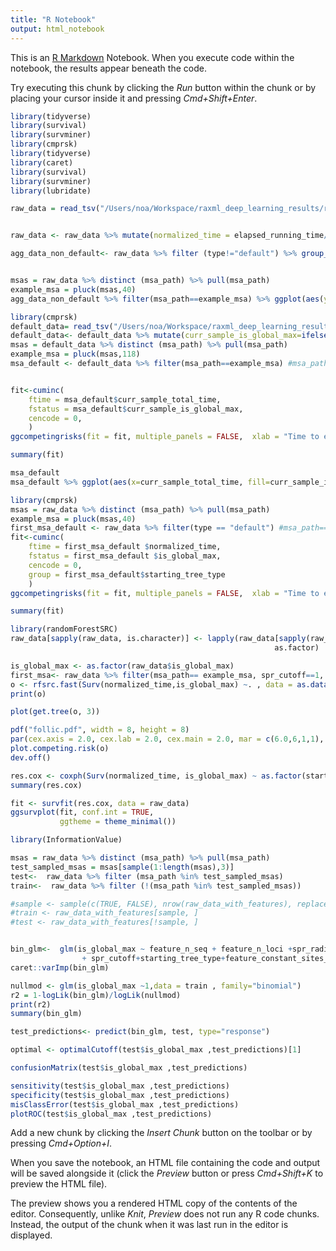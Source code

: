 ```yaml
---
title: "R Notebook"
output: html_notebook
---
```


This is an [R Markdown](http://rmarkdown.rstudio.com) Notebook. When you execute code within the notebook, the results appear beneath the code. 

Try executing this chunk by clicking the *Run* button within the chunk or by placing your cursor inside it and pressing *Cmd+Shift+Enter*. 
```r
library(tidyverse)
library(survival)
library(survminer)
library(cmprsk)
library(tidyverse)
library(caret)
library(survival)
library(survminer)
library(lubridate)
```

```r


raw_data = read_tsv("/Users/noa/Workspace/raxml_deep_learning_results/ready_raw_data/c_30_70/features.tsv")


```

```r

```



```r
raw_data <- raw_data %>% mutate(normalized_time = elapsed_running_time/test_norm_const) %>% mutate(is_global_max=ifelse(delta_ll_from_overall_msa_best_topology==0,"Global-maximum","Local-maximum"))  %>%  mutate(is_global_max = as_factor(is_global_max)) 

agg_data_non_default<- raw_data %>% filter (type!="default") %>% group_by(msa_path,spr_radius,spr_cutoff,starting_tree_type, feature_n_seq, feature_n_loci,feature_mean_rf_distance, feature_constant_sites_pct) %>% summarize (mean_global = mean(delta_ll_from_overall_msa_best_topology==0), sum_global = sum(delta_ll_from_overall_msa_best_topology==0) , mean_time = mean(normalized_time) ) %>% ungroup()


msas = raw_data %>% distinct (msa_path) %>% pull(msa_path)
example_msa = pluck(msas,40)
agg_data_non_default %>% filter(msa_path==example_msa) %>% ggplot(aes(y=mean_global, x = spr_radius, color = starting_tree_type )) + geom_point(size =1)+ geom_line()+ facet_grid(rows = vars(spr_cutoff))+expand_limits( y = 0)

```

```r

library(cmprsk)
default_data= read_tsv("/Users/noa/Workspace/raxml_deep_learning_results/ready_raw_data/c_30_70/default_sampling.tsv")
default_data<- default_data %>% mutate(curr_sample_is_global_max=ifelse(curr_sample_is_global_max==0,"Local-maximum","Global-maximum"))
msas = default_data %>% distinct (msa_path) %>% pull(msa_path)
example_msa = pluck(msas,118)
msa_default <- default_data %>% filter(msa_path==example_msa) #msa_path==example_msa,


fit<-cuminc(
    ftime = msa_default$curr_sample_total_time, 
    fstatus = msa_default$curr_sample_is_global_max, 
    cencode = 0,
    )
ggcompetingrisks(fit = fit, multiple_panels = FALSE,  xlab = "Time to event", ylab = "Cumulative incidence of event",title = "Competing Risks Analysis")#+scale_color_manual(name="", values=c("blue","red"), labels=c("Local maxima", "Global maxima"))

summary(fit)

```

```r
msa_default
msa_default %>% ggplot(aes(x=curr_sample_total_time, fill=curr_sample_is_global_max))+geom_histogram()
```

```r
library(cmprsk)
msas = raw_data %>% distinct (msa_path) %>% pull(msa_path)
example_msa = pluck(msas,40)
first_msa_default <- raw_data %>% filter(type == "default") #msa_path==example_msa, 
fit<-cuminc(
    ftime = first_msa_default $normalized_time, 
    fstatus = first_msa_default $is_global_max, 
    cencode = 0,
    group = first_msa_default$starting_tree_type
    )
ggcompetingrisks(fit = fit, multiple_panels = FALSE,  xlab = "Time to event", ylab = "Cumulative incidence of event",title = "Competing Risks Analysis")#+scale_color_manual(name="", values=c("blue","red"), labels=c("Local maxima", "Global maxima"))

summary(fit)

```



```r
library(randomForestSRC)
raw_data[sapply(raw_data, is.character)] <- lapply(raw_data[sapply(raw_data, is.character)], 
                                                           as.factor)

is_global_max <- as.factor(raw_data$is_global_max)
first_msa<- raw_data %>% filter(msa_path== example_msa, spr_cutoff==1, spr_radiys==5)
o <- rfsrc.fast(Surv(normalized_time,is_global_max) ~. , data = as.data.frame(first_msa), importance = TRUE)
print(o)
```

```r
plot(get.tree(o, 3))
```


```r
pdf("follic.pdf", width = 8, height = 8)
par(cex.axis = 2.0, cex.lab = 2.0, cex.main = 2.0, mar = c(6.0,6,1,1), mgp = c(4, 1, 0))
plot.competing.risk(o)
dev.off()
```

```r
res.cox <- coxph(Surv(normalized_time, is_global_max) ~ as.factor(starting_tree_type), data = raw_data)
summary(res.cox)
```

```r
fit <- survfit(res.cox, data = raw_data)
ggsurvplot(fit, conf.int = TRUE,
           ggtheme = theme_minimal())
```


```r
library(InformationValue)

msas = raw_data %>% distinct (msa_path) %>% pull(msa_path)
test_sampled_msas = msas[sample(1:length(msas),3)]
test<-  raw_data %>% filter (msa_path %in% test_sampled_msas)
train<-  raw_data %>% filter (!(msa_path %in% test_sampled_msas))

#sample <- sample(c(TRUE, FALSE), nrow(raw_data_with_features), replace=TRUE, prob=c(0.7,0.3))
#train <- raw_data_with_features[sample, ]
#test <- raw_data_with_features[!sample, ] 


bin_glm<-  glm(is_global_max ~ feature_n_seq + feature_n_loci +spr_radius+
                + spr_cutoff+starting_tree_type+feature_constant_sites_pct+feature_gap_positions_pct+ starting_tree_ll+feature_mean_rf_distance+ +feature_max_rf_distance+feature_tree_divergence+feature_tree_MAD+feature_largest_branch_length+feature_largest_distance_between_taxa+feature_mean_rf_distance, data = train, family = "binomial")
caret::varImp(bin_glm)

nullmod <- glm(is_global_max ~1,data = train , family="binomial")
r2 = 1-logLik(bin_glm)/logLik(nullmod)
print(r2)
summary(bin_glm)


```

```r
test_predictions<- predict(bin_glm, test, type="response")

optimal <- optimalCutoff(test$is_global_max ,test_predictions)[1]

confusionMatrix(test$is_global_max ,test_predictions)

sensitivity(test$is_global_max ,test_predictions)
specificity(test$is_global_max ,test_predictions)
misClassError(test$is_global_max ,test_predictions)
plotROC(test$is_global_max ,test_predictions)
```



Add a new chunk by clicking the *Insert Chunk* button on the toolbar or by pressing *Cmd+Option+I*.

When you save the notebook, an HTML file containing the code and output will be saved alongside it (click the *Preview* button or press *Cmd+Shift+K* to preview the HTML file). 

The preview shows you a rendered HTML copy of the contents of the editor. Consequently, unlike *Knit*, *Preview* does not run any R code chunks. Instead, the output of the chunk when it was last run in the editor is displayed.

